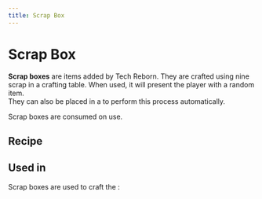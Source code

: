 ```yaml
---
title: Scrap Box
---
```


<ItemImage file="scrap_box" alt="Scrap Box" size="200" />

# Scrap Box

**Scrap boxes** are items added by Tech Reborn. They are crafted using nine scrap in a crafting table. When used, it will present the player with a random item.  
They can also be placed in a <McItem slug="techreborn:scrapbox-inator" /> to perform this process automatically.

Scrap boxes are consumed on use.

## Recipe

<CraftingTable recipe="input techreborn:scrap techreborn:scrap techreborn:scrap input techreborn:scrap techreborn:scrap techreborn:scrap input techreborn:scrap techreborn:scrap techreborn:scrap output techreborn:scrap_box"/>

## Used in

Scrap boxes are used to craft the <McItem slug="techreborn:scrapbox-inator" />:

<CraftingTable recipe="input techreborn:iron_plate techreborn:electronic_circuit techreborn:iron_plate input minecraft:dirt techreborn:scrap_box minecraft:dirt input techreborn:iron_plate techreborn:electronic_circuit techreborn:iron_plate output techreborn:scrapbox-inator"/>
